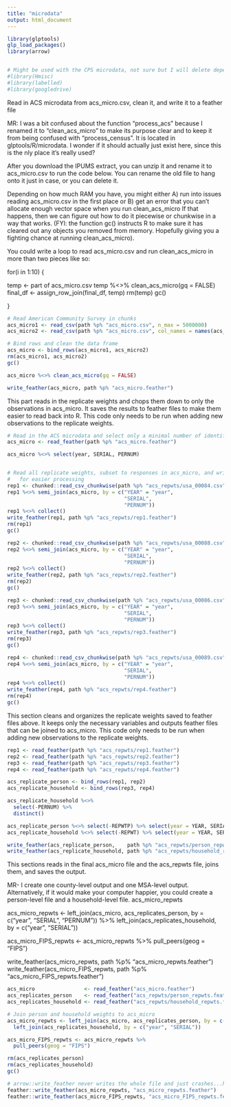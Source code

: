 ```yaml
---
title: "microdata"
output: html_document
---
```


```r
library(glptools)
glp_load_packages()
library(arrow)


# Might be used with the CPS microdata, not sure but I will delete depending.
#library(Hmisc)
#library(labelled)
#library(googledrive)

```

Read in ACS microdata from acs_micro.csv, clean it, and write it to a feather file

MR:
I was a bit confused about the function "process_acs" because I renamed it to "clean_acs_micro" to make its purpose clear and to keep it from being confused with "process_census". It is located in glptools/R/microdata. I wonder if it should actually just exist here, since this is the nly place it's really used?

After you download the IPUMS extract, you can unzip it and rename it to acs_micro.csv to run the code below. You can rename the old file to hang onto it just in case, or you can delete it.

Depending on how much RAM you have, you might either A) run into issues reading acs_micro.csv in the first place or B) get an error that you can't allocate enough vector space when you run clean_acs_micro If that happens, then we can figure out how to do it piecewise or chunkwise in a way that works. (FYI: the function gc() instructs R to make sure it has cleared out any objects you removed from memory. Hopefully giving you a fighting chance at running clean_acs_micro).

You could write a loop to read acs_micro.csv and run clean_acs_micro in more than two pieces like so: 

for(i in 1:10) {

 temp <- part of acs_micro.csv
 temp %<>% clean_acs_micro(gq = FALSE)
 final_df <- assign_row_join(final_df, temp)
 rm(temp)
 gc()
 
}

```r
# Read American Community Survey in chunks
acs_micro1 <- read_csv(path %p% "acs_micro.csv", n_max = 5000000)
acs_micro2 <- read_csv(path %p% "acs_micro.csv", col_names = names(acs_micro1), skip = 5000000)

# Bind rows and clean the data frame
acs_micro <- bind_rows(acs_micro1, acs_micro2)
rm(acs_micro1, acs_micro2)
gc()

acs_micro %<>% clean_acs_micro(gq = FALSE)

write_feather(acs_micro, path %p% "acs_micro.feather")
```

This part reads in the replicate weights and chops them down to only the observations in acs_micro.
It saves the results to feather files to make them easier to read back into R.
This code only needs to be run when adding new observations to the replicate weights.
```r

# Read in the ACS microdata and select only a minimal number of identifiers
acs_micro <- read_feather(path %p% "acs_micro.feather")

acs_micro %<>% select(year, SERIAL, PERNUM)


# Read all replicate weights, subset to responses in acs_micro, and write to feather files
#   for easier processing
rep1 <- chunked::read_csv_chunkwise(path %p% "acs_repwts/usa_00084.csv", chunk_size = 1000000)
rep1 %<>% semi_join(acs_micro, by = c("YEAR" = "year",
                                      "SERIAL",
                                      "PERNUM"))
rep1 %<>% collect()
write_feather(rep1, path %p% "acs_repwts/rep1.feather")
rm(rep1)
gc()

rep2 <- chunked::read_csv_chunkwise(path %p% "acs_repwts/usa_00088.csv", chunk_size = 1000000)
rep2 %<>% semi_join(acs_micro, by = c("YEAR" = "year",
                                      "SERIAL",
                                      "PERNUM"))
rep2 %<>% collect()
write_feather(rep2, path %p% "acs_repwts/rep2.feather")
rm(rep2)
gc()

rep3 <- chunked::read_csv_chunkwise(path %p% "acs_repwts/usa_00086.csv", chunk_size = 1000000)
rep3 %<>% semi_join(acs_micro, by = c("YEAR" = "year",
                                      "SERIAL",
                                      "PERNUM"))
rep3 %<>% collect()
write_feather(rep3, path %p% "acs_repwts/rep3.feather")
rm(rep3)
gc()

rep4 <- chunked::read_csv_chunkwise(path %p% "acs_repwts/usa_00089.csv", chunk_size = 1000000)
rep4 %<>% semi_join(acs_micro, by = c("YEAR" = "year",
                                      "SERIAL",
                                      "PERNUM"))
rep4 %<>% collect()
write_feather(rep4, path %p% "acs_repwts/rep4.feather")
rm(rep4)
gc()
```

This section cleans and organizes the replicate weights saved to feather files above.
It keeps only the necessary variables and outputs feather files that can be joined to acs_micro.
This code only needs to be run when adding new observations to the replicate weights.
```r
rep1 <- read_feather(path %p% "acs_repwts/rep1.feather")
rep2 <- read_feather(path %p% "acs_repwts/rep2.feather")
rep3 <- read_feather(path %p% "acs_repwts/rep3.feather")
rep4 <- read_feather(path %p% "acs_repwts/rep4.feather")

acs_replicate_person <- bind_rows(rep1, rep2)
acs_replicate_household <- bind_rows(rep3, rep4)

acs_replicate_household %<>%
  select(-PERNUM) %>%
  distinct()

acs_replicate_person %<>% select(-REPWTP) %>% select(year = YEAR, SERIAL, PERNUM, everything())
acs_replicate_household %<>% select(-REPWT) %>% select(year = YEAR, SERIAL, everything())

write_feather(acs_replicate_person,    path %p% "acs_repwts/person_repwts.feather")
write_feather(acs_replicate_household, path %p% "acs_repwts/household_repwts.feather")
```

This sections reads in the final acs_micro file and the acs_repwts file, joins them, and saves the output.

MR-
I create one county-level output and one MSA-level output.
Alternatively, if it would make your computer happier, you could create a person-level file and a household-level file. acs_micro_repwts

acs_micro_repwts <- left_join(acs_micro, acs_replicates_person, by = c("year", "SERIAL", "PERNUM")) %>%
  left_join(acs_replicates_household, by = c("year", "SERIAL"))

acs_micro_FIPS_repwts <- acs_micro_repwts %>% 
  pull_peers(geog = "FIPS")

write_feather(acs_micro_repwts, path %p% "acs_micro_repwts.feather")
write_feather(acs_micro_FIPS_repwts, path %p% "acs_micro_FIPS_repwts.feather")

```r
acs_micro                <- read_feather("acs_micro.feather")
acs_replicates_person    <- read_feather("acs_repwts/person_repwts.feather")
acs_replicates_household <- read_feather("acs_repwts/household_repwts.feather")

# Join person and household weights to acs_micro
acs_micro_repwts <- left_join(acs_micro, acs_replicates_person, by = c("year", "SERIAL", "PERNUM")) %>%
  left_join(acs_replicates_household, by = c("year", "SERIAL"))

acs_micro_FIPS_repwts <- acs_micro_repwts %>% 
  pull_peers(geog = "FIPS")

rm(acs_replicates_person)
rm(acs_replicates_household)
gc()

# arrow::write_feather never writes the whole file and just crashes...hmmm.
feather::write_feather(acs_micro_repwts, "acs_micro_repwts.feather")
feather::write_feather(acs_micro_FIPS_repwts, "acs_micro_FIPS_repwts.feather")
```

